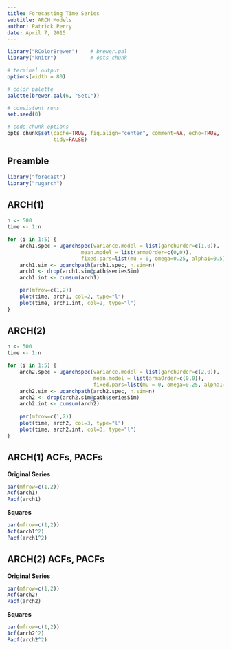 ```yaml
---
title: Forecasting Time Series
subtitle: ARCH Models
author: Patrick Perry 
date: April 7, 2015
---
```


```r
library("RColorBrewer")    # brewer.pal
library("knitr")           # opts_chunk

# terminal output
options(width = 80)

# color palette
palette(brewer.pal(6, "Set1"))

# consistent runs
set.seed(0)

# code chunk options
opts_chunk$set(cache=TRUE, fig.align="center", comment=NA, echo=TRUE,
               tidy=FALSE)
```

Preamble
--------

```r
library("forecast")
library("rugarch")
```


ARCH(1)
-------

```r
n <- 500
time <- 1:n

for (i in 1:5) {
    arch1.spec = ugarchspec(variance.model = list(garchOrder=c(1,0)), 
                        mean.model = list(armaOrder=c(0,0)),
                        fixed.pars=list(mu = 0, omega=0.25, alpha1=0.5))
    arch1.sim <- ugarchpath(arch1.spec, n.sim=n)
    arch1 <- drop(arch1.sim@path$seriesSim)
    arch1.int <- cumsum(arch1)

    par(mfrow=c(1,2))
    plot(time, arch1, col=2, type="l")
    plot(time, arch1.int, col=2, type="l")
}
```


ARCH(2)
-------

```r
n <- 500
time <- 1:n

for (i in 1:5) {
    arch2.spec = ugarchspec(variance.model = list(garchOrder=c(2,0)), 
                            mean.model = list(armaOrder=c(0,0)),
                            fixed.pars=list(mu = 0, omega=0.25, alpha1=0.6, alpha2=0.35))
    arch2.sim <- ugarchpath(arch2.spec, n.sim=n)
    arch2 <- drop(arch2.sim@path$seriesSim)
    arch2.int <- cumsum(arch2)
    
    par(mfrow=c(1,2))
    plot(time, arch2, col=3, type="l")
    plot(time, arch2.int, col=3, type="l")
}
```


ARCH(1) ACFs, PACFs
-------------------

**Original Series**

```r
par(mfrow=c(1,2))
Acf(arch1)
Pacf(arch1)
```


**Squares**

```r
par(mfrow=c(1,2))
Acf(arch1^2)
Pacf(arch1^2)
```



ARCH(2) ACFs, PACFs
-------------------

**Original Series**

```r
par(mfrow=c(1,2))
Acf(arch2)
Pacf(arch2)
```


**Squares**

```r
par(mfrow=c(1,2))
Acf(arch2^2)
Pacf(arch2^2)
```


